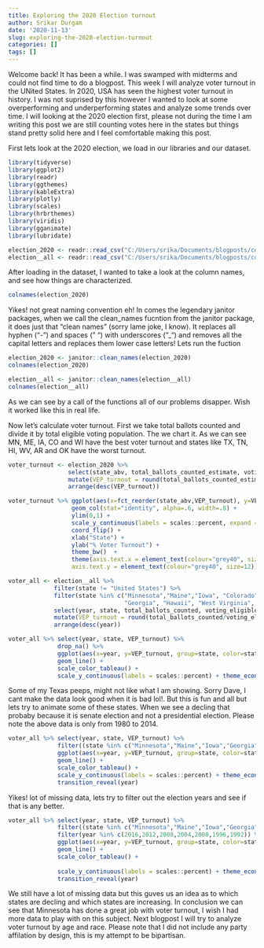 ```yaml
---
title: Exploring the 2020 Election turnout
author: Srikar Durgam
date: '2020-11-13'
slug: exploring-the-2020-election-turnout
categories: []
tags: []
---
```


Welcome back! It has been a while. I was swamped with midterms and could not find time to do a blogpost. This week I will analyze voter turnout in the UNited States. In 2020, USA has seen the highest voter turnout in history. I was not suprised by this however I wanted to look at some overperforming and underperforming states and analyze some trends over time. I will looking at the 2020 election first, please not during the time I am writing this post we are still counting votes here in the states but things stand pretty solid here and I feel comfortable making this post. 

First lets look at the 2020 election, we load in our libraries and our dataset. 

```r
library(tidyverse)
library(ggplot2)
library(readr)
library(ggthemes)
library(kableExtra)
library(plotly)
library(scales)
library(hrbrthemes)
library(viridis)
library(gganimate)
library(lubridate)
```


```r
election_2020 <- readr::read_csv("C:/Users/srika/Documents/blogposts/content/post/government-vep-turnout/2020 November General Election - Turnout Rates.csv")
election__all <- readr::read_csv("C:/Users/srika/Documents/blogposts/content/post/government-vep-turnout/1980-2014 November General Election - Turnout Rates.csv")

```

After loading in the dataset, I wanted to take a look at the column names, and see how things are characterized. 

```r
colnames(election_2020)
```

Yikes! not great naming convention eh! In comes the legendary janitor packages, when we call the clean_names fucntion from the janitor package, it does just that "clean names" (sorry lame joke, I know). It replaces all hyphen ("-") and spaces (" ") with underscores ("_") and removes all the capital letters and replaces them lower case letters! Lets run the fuction

```r
election_2020 <- janitor::clean_names(election_2020)
colnames(election_2020)
```
```r
election__all <- janitor::clean_names(election__all)
colnames(election__all)
```

As we can see by a call of the functions all of our problems disapper. Wish it worked like this in real life.

Now let's calculate voter turnout. First we take total ballots counted and divide it by total eligible voting population. The we chart it. As we can see MN, ME, IA, CO and WI have the best voter turnout and states like TX, TN, HI, WV, AR and OK have the worst turnout. 

```r
voter_turnout <- election_2020 %>%
                 select(state_abv, total_ballots_counted_estimate, voting_eligible_population_vep) %>%
                 mutate(VEP_turnout = round(total_ballots_counted_estimate/voting_eligible_population_vep,3)) %>%
                 arrange(desc(VEP_turnout))
```
```r
voter_turnout %>% ggplot(aes(x=fct_reorder(state_abv,VEP_turnout), y=VEP_turnout)) +
                  geom_col(stat="identity", alpha=.6, width=.8) +
                  ylim(0,1) +
                  scale_y_continuous(labels = scales::percent, expand = c(0,0.002)) +
                  coord_flip() +
                  xlab("State") +
                  ylab("% Voter Turnout") +
                  theme_bw()  + 
                  theme(axis.text.x = element_text(colour="grey40", size=12, angle=90, hjust=.5, vjust=.5),
                  axis.text.y = element_text(colour="grey40", size=12)) 
```


```r
voter_all <- election__all %>%
             filter(state != "United States") %>%
             filter(state %in% c("Minnesota","Maine","Iowa", "Colorado", "Wisconsin","Texas",
                                 "Georgia", "Hawaii", "West Virginia", "Arkansas", "Oklahoma")) %>%
             select(year, state, total_ballots_counted, voting_eligible_population_vep) %>%
             mutate(VEP_turnout = round(total_ballots_counted/voting_eligible_population_vep,3)) %>%
             arrange(desc(year))
```



```r
voter_all %>% select(year, state, VEP_turnout) %>% 
              drop_na() %>%
              ggplot(aes(x=year, y=VEP_turnout, group=state, color=state))+
              geom_line() + 
              scale_color_tableau() +
              scale_y_continuous(labels = scales::percent) + theme_economist()
```

Some of my Texas peeps, might not like what I am showing. Sorry Dave, I cant make the data look good when it is bad lol!. But this is fun and all but lets try to animate some of these states. When we see a decling that probaby because it is senate election and not a presidential election. Please note the above data is only from 1980 to 2014. 

```r
voter_all %>% select(year, state, VEP_turnout) %>% 
              filter((state %in% c("Minnesota","Maine","Iowa","Georgia", "Texas"))) %>%
              ggplot(aes(x=year, y=VEP_turnout, group=state, color=state))+
              geom_line() + 
              scale_color_tableau() +
              scale_y_continuous(labels = scales::percent) + theme_economist() +   
              transition_reveal(year)

```

Yikes! lot of missing data, lets try to filter out the election years and see if that is any better. 

```r
voter_all %>% select(year, state, VEP_turnout) %>% 
              filter((state %in% c("Minnesota","Maine","Iowa","Georgia", "Texas"))) %>%
              filter(year %in% c(2016,2012,2008,2004,2000,1996,1992)) %>%
              ggplot(aes(x=year, y=VEP_turnout, group=state, color=state))+
              geom_line() + 
              scale_color_tableau() +
              
              scale_y_continuous(labels = scales::percent) + theme_economist() +   
              transition_reveal(year)
```

We still have a lot of missing data but this guves us an idea as to which states are decling and which states are increasing. In conclusion we can see that Minnesota has done a great job with voter turnout, I wish I had more data to play with on this subject. Next blogpost I will try to analyze voter turnout by age and race. Please note that I did not include any party affilation by design, this is my attempt to be bipartisan. 
























